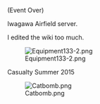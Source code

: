 (Event Over)

Iwagawa Airfield server.

I edited the wiki too much.

[[File:Equipment133-2.png]]

Casualty Summer 2015

[[File:Catbomb.png]]